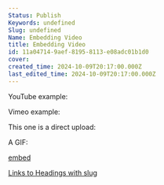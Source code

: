 ```yaml
---
Status: Publish
Keywords: undefined
Slug: undefined
Name: Embedding Video
title: Embedding Video
id: 11a04714-9aef-8195-8113-e08adc01b1d0
cover: 
created_time: 2024-10-09T20:17:00.000Z
last_edited_time: 2024-10-09T20:17:00.000Z
---
```



YouTube example:


<ReactPlayer controls url="https://www.youtube.com/watch?v=FXIrojSK3Jo" />


Vimeo example:


<ReactPlayer controls url="https://vimeo.com/461361122" />


This one is a direct upload:


<ReactPlayer controls url="/11a04714-9aef-81c1-b5dc-c91484d78a0a.mp4" />


A GIF:


[embed](https://en.wikipedia.org/wiki/GIF#/media/File:Rotating_earth_(large).gif)


[Links to Headings with slug](/Has%20inline%20db/Database/Links%20to%20Headings%20with%20slug)

